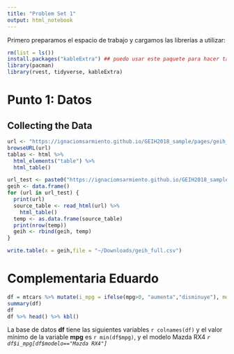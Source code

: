 ```yaml
---
title: "Problem Set 1"
output: html_notebook
---
```


Primero preparamos el espacio de trabajo y cargamos las librerías a utilizar:
```r
rm(list = ls())
install.packages("kableExtra") ## puedo usar este paquete para hacer tablas lindas, el enlace con el tutorial esta en week-04.R de la complementaria del 1ro de septiembre.
library(pacman)
library(rvest, tidyverse, kableExtra)

```


# Punto 1: Datos

## Collecting the Data
```r
url <- "https://ignaciomsarmiento.github.io/GEIH2018_sample/pages/geih_page_1.html"
browseURL(url)
tablas <- html %>%
  html_elements("table") %>%
  html_table()

url_test <- paste0("https://ignaciomsarmiento.github.io/GEIH2018_sample/pages/geih_page_", 1:10, ".html")
geih <- data.frame()
for (url in url_test) {
  print(url)
  source_table <- read_html(url) %>%
    html_table()
  temp <- as.data.frame(source_table)
  print(nrow(temp))
  geih <- rbind(geih, temp)
}
```
```r
write.table(x = geih,file = "~/Downloads/geih_full.csv")
```


# Complementaria Eduardo
```r

df = mtcars %>% mutate(i_mpg = ifelse(mpg>0, "aumenta","disminuye"), modelo=rownames(.))
summary(df)
df
df %>% head() %>% kbl()
```
La base de datos **df** tiene las siguientes variables `r colnames(df)` y el valor mínimo de la variable **mpg** es `r min(df$mpg)`, y el modelo Mazda RX4 _`r df$i_mpg[df$modelo=="Mazda RX4"]`_
